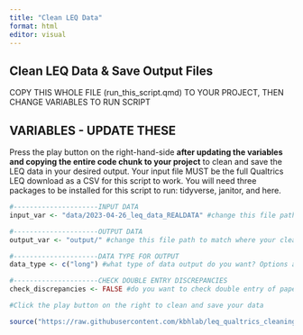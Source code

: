 ```yaml
---
title: "Clean LEQ Data"
format: html
editor: visual
---
```


## Clean LEQ Data & Save Output Files

COPY THIS WHOLE FILE (run_this_script.qmd) TO YOUR PROJECT, THEN CHANGE VARIABLES TO RUN SCRIPT

## VARIABLES - UPDATE THESE

Press the play button on the right-hand-side **after updating the variables and copying the entire code chunk to your project** to clean and save the LEQ data in your desired output. Your input file MUST be the full Qualtrics LEQ download as a CSV for this script to work. You will need three packages to be installed for this script to run: tidyverse, janitor, and here.

```r
#---------------------INPUT DATA
input_var <- "data/2023-04-26_leq_data_REALDATA" #change this file path to match where your data is located and the file name WITHOUT the file extension. This is the data exported from the LEQ on Qualtrics as a CSV file.

#---------------------OUTPUT DATA
output_var <- "output/" #change this file path to match where your cleaned data should be saved. This is JUST the folder name, the file name will be created in the script.

#---------------------DATA TYPE FOR OUTPUT
data_type <- c("long") #what type of data output do you want? Options are: "long", which will output a dataset with one row per ID per language per situation; "wide_summary" which will output a dataset with one row per ID and only the overall language estimates (overall, cumulative, global, current for the final situation only) and no detail for each situation; "wide_detailed" which will output a dataset with one row per ID and all information for each language and each situation in its own column. You can export multiple types by using the c() function, for example: c("long", "wide_summary")

#---------------------CHECK DOUBLE ENTRY DISCREPANCIES
check_discrepancies <- FALSE #do you want to check double entry of paper LEQ forms into Qualtrics for discrepancies? If so, change this variable to TRUE and the script will output a file called "discrepancies_to_check.csv" for specific data points to verify.

#Click the play button on the right to clean and save your data

source("https://raw.githubusercontent.com/kbhlab/leq_qualtrics_cleaning/master/scripts/source_code.R")

```

## 
